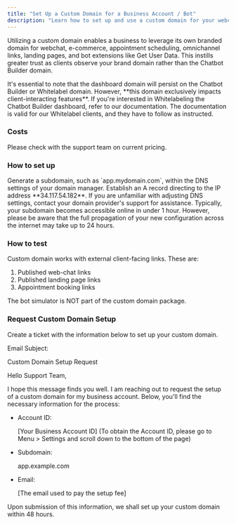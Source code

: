 ```yaml
---
title: "Set Up a Custom Domain for a Business Account / Bot"
description: "Learn how to set up and use a custom domain for your webchat, e-commerce, appointment scheduling, and other client-facing features to enhance your brand's trust."
---
```



Utilizing a custom domain enables a business to leverage its own branded domain for webchat, e-commerce, appointment scheduling, omnichannel links, landing pages, and bot extensions like Get User Data. This instills greater trust as clients observe your brand domain rather than the Chatbot Builder domain.

<Note>
  It's essential to note that the dashboard domain will persist on the Chatbot Builder or Whitelabel domain. However, **this domain exclusively impacts client-interacting features**. If you're interested in Whitelabeling the Chatbot Builder dashboard, refer to our documentation. The documentation is valid for our Whitelabel clients, and they have to follow as instructed.
</Note>

### Costs

Please check with the support team on current pricing.

### How to set up

<Steps>
  <Step>
    Generate a subdomain, such as `app.mydomain.com`, within the DNS settings of your domain manager. Establish an A record directing to the IP address **34.117.54.182**.
  </Step>
  <Step>
    If you are unfamiliar with adjusting DNS settings, contact your domain provider's support for assistance.
  </Step>
  <Step>
    Typically, your subdomain becomes accessible online in under 1 hour. However, please be aware that the full propagation of your new configuration across the internet may take up to 24 hours.
  </Step>
</Steps>

### How to test

Custom domain works with external client-facing links. These are:

1. Published web-chat links
2. Published landing page links
3. Appointment booking links

<Info>
  The bot simulator is NOT part of the custom domain package.
</Info>

### Request Custom Domain Setup

Create a ticket with the information below to set up your custom domain.

<Card title="Custom Domain Setup Request">
  <p>
  Email Subject:

   Custom Domain Setup Request</p>

  
  <p>
  Hello Support Team,</p>

  
  <p>
  I hope this message finds you well. I am reaching out to request the setup of a custom domain for my business account. Below, you'll find the necessary information for the process:</p>

  <ul>
  <li>
  Account ID:

   [Your Business Account ID] (To obtain the Account ID, please go to Menu \> Settings and scroll down to the bottom of the page)

  </li>

  
  <li>
  Subdomain:

   app.example.com</li>

  
  <li>
  Email:

   [The email used to pay the setup fee]</li>

  </ul>
</Card>

Upon submission of this information, we shall set up your custom domain within 48 hours.